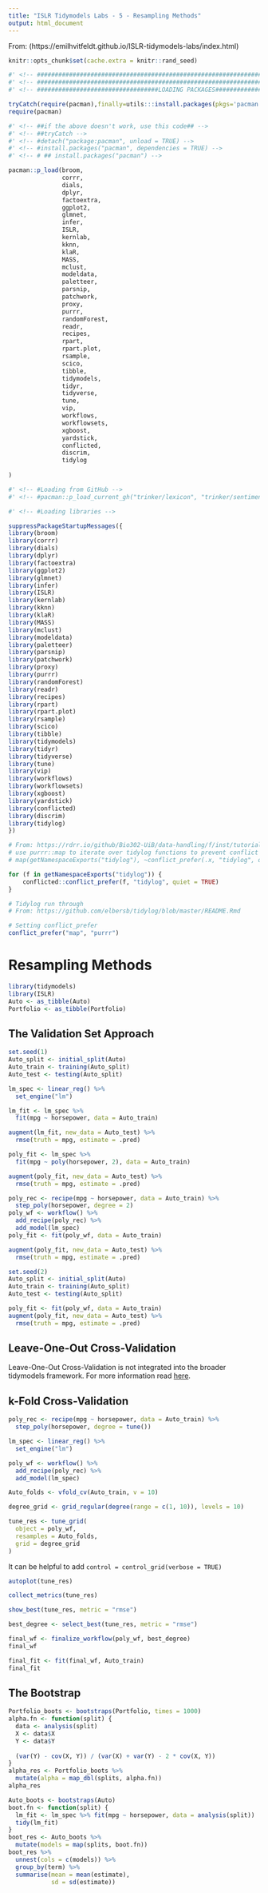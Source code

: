 ---
title: "ISLR Tidymodels Labs - 5 - Resampling Methods"
output: html_document
---

From: (https://emilhvitfeldt.github.io/ISLR-tidymodels-labs/index.html)

```{r, set.seed(1234)}
knitr::opts_chunk$set(cache.extra = knitr::rand_seed)
```

```{r, echo = FALSE, include= FALSE, warning = FALSE, message = FALSE}
#' <!-- ####################################################################################################### -->
#' <!-- ######################################################################################################## -->
#' <!-- ##################################LOADING PACKAGES##################################################### -->

tryCatch(require(pacman),finally=utils:::install.packages(pkgs='pacman',repos='http://cran.r-project.org'));
require(pacman)

#' <!-- ##if the above doesn't work, use this code## -->
#' <!-- ##tryCatch -->
#' <!-- #detach("package:pacman", unload = TRUE) -->
#' <!-- #install.packages("pacman", dependencies = TRUE) -->
#' <!-- # ## install.packages("pacman") -->

pacman::p_load(broom,
               corrr,
               dials,
               dplyr,
               factoextra,
               ggplot2,
               glmnet,
               infer,
               ISLR,
               kernlab,
               kknn,
               klaR,
               MASS,
               mclust,
               modeldata,
               paletteer,
               parsnip,
               patchwork,
               proxy,
               purrr,
               randomForest,
               readr,
               recipes,
               rpart,
               rpart.plot,
               rsample,
               scico,
               tibble,
               tidymodels,
               tidyr,
               tidyverse,
               tune,
               vip,
               workflows,
               workflowsets,
               xgboost,
               yardstick,
               conflicted,
               discrim,
               tidylog
               
)

#' <!-- #Loading from GitHub -->
#' <!-- #pacman::p_load_current_gh("trinker/lexicon", "trinker/sentimentr") -->
```

```{r, echo = FALSE, include= FALSE, warning = FALSE, message = FALSE}

#' <!-- #Loading libraries -->

suppressPackageStartupMessages({
library(broom)
library(corrr)
library(dials)
library(dplyr)
library(factoextra)
library(ggplot2)
library(glmnet)
library(infer)
library(ISLR)
library(kernlab)
library(kknn)
library(klaR)
library(MASS)
library(mclust)
library(modeldata)
library(paletteer)
library(parsnip)
library(patchwork)
library(proxy)
library(purrr)
library(randomForest)
library(readr)
library(recipes)
library(rpart)
library(rpart.plot)
library(rsample)
library(scico)
library(tibble)
library(tidymodels)
library(tidyr)
library(tidyverse)
library(tune)
library(vip)
library(workflows)
library(workflowsets)
library(xgboost)
library(yardstick)
library(conflicted)
library(discrim)
library(tidylog)
})

# From: https://rdrr.io/github/Bio302-UiB/data-handling/f/inst/tutorials/using-dplyr/using-dplyr.Rmd
# use purrr::map to iterate over tidylog functions to prevent conflict with dplyr
# map(getNamespaceExports("tidylog"), ~conflict_prefer(.x, "tidylog", quiet = TRUE))

for (f in getNamespaceExports("tidylog")) {
    conflicted::conflict_prefer(f, "tidylog", quiet = TRUE)
}

# Tidylog run through
# From: https://github.com/elbersb/tidylog/blob/master/README.Rmd


```

```{r}
# Setting conflict_prefer
conflict_prefer("map", "purrr")
```

# Resampling Methods

```{r}
library(tidymodels)
library(ISLR)
Auto <- as_tibble(Auto)
Portfolio <- as_tibble(Portfolio)
```


## The Validation Set Approach

```{r}
set.seed(1)
Auto_split <- initial_split(Auto)
Auto_train <- training(Auto_split)
Auto_test <- testing(Auto_split)
```

```{r}
lm_spec <- linear_reg() %>%
  set_engine("lm")
```

```{r}
lm_fit <- lm_spec %>% 
  fit(mpg ~ horsepower, data = Auto_train)
```

```{r}
augment(lm_fit, new_data = Auto_test) %>%
  rmse(truth = mpg, estimate = .pred)
```

```{r}
poly_fit <- lm_spec %>% 
  fit(mpg ~ poly(horsepower, 2), data = Auto_train)
```

```{r}
augment(poly_fit, new_data = Auto_test) %>%
  rmse(truth = mpg, estimate = .pred)
```

```{r}
poly_rec <- recipe(mpg ~ horsepower, data = Auto_train) %>%
  step_poly(horsepower, degree = 2)
poly_wf <- workflow() %>%
  add_recipe(poly_rec) %>%
  add_model(lm_spec)
poly_fit <- fit(poly_wf, data = Auto_train)
```

```{r}
augment(poly_fit, new_data = Auto_test) %>%
  rmse(truth = mpg, estimate = .pred)
```

```{r}
set.seed(2)
Auto_split <- initial_split(Auto)
Auto_train <- training(Auto_split)
Auto_test <- testing(Auto_split)
```

```{r}
poly_fit <- fit(poly_wf, data = Auto_train)
augment(poly_fit, new_data = Auto_test) %>%
  rmse(truth = mpg, estimate = .pred)
```

## Leave-One-Out Cross-Validation

Leave-One-Out Cross-Validation is not integrated into the broader tidymodels framework. For more information read [here](https://www.tmwr.org/resampling.html#leave-one-out-cross-validation).

## k-Fold Cross-Validation

```{r}
poly_rec <- recipe(mpg ~ horsepower, data = Auto_train) %>%
  step_poly(horsepower, degree = tune())
```

```{r}
lm_spec <- linear_reg() %>%
  set_engine("lm")

poly_wf <- workflow() %>%
  add_recipe(poly_rec) %>%
  add_model(lm_spec)

Auto_folds <- vfold_cv(Auto_train, v = 10)

degree_grid <- grid_regular(degree(range = c(1, 10)), levels = 10)

tune_res <- tune_grid(
  object = poly_wf, 
  resamples = Auto_folds, 
  grid = degree_grid
)
```

It can be helpful to add `control = control_grid(verbose = TRUE)` 

```{r}
autoplot(tune_res)
```

```{r}
collect_metrics(tune_res)
```
```{r}
show_best(tune_res, metric = "rmse")
```

```{r}
best_degree <- select_best(tune_res, metric = "rmse")
```

```{r}
final_wf <- finalize_workflow(poly_wf, best_degree)
final_wf
```

```{r}
final_fit <- fit(final_wf, Auto_train)
final_fit
```

## The Bootstrap

```{r}
Portfolio_boots <- bootstraps(Portfolio, times = 1000)
alpha.fn <- function(split) {
  data <- analysis(split)
  X <- data$X
  Y <- data$Y
  
  (var(Y) - cov(X, Y)) / (var(X) + var(Y) - 2 * cov(X, Y))
}
alpha_res <- Portfolio_boots %>%
  mutate(alpha = map_dbl(splits, alpha.fn))
alpha_res
```

```{r}
Auto_boots <- bootstraps(Auto)
boot.fn <- function(split) {
  lm_fit <- lm_spec %>% fit(mpg ~ horsepower, data = analysis(split))
  tidy(lm_fit)
}
boot_res <- Auto_boots %>%
  mutate(models = map(splits, boot.fn))
boot_res %>%
  unnest(cols = c(models)) %>%
  group_by(term) %>%
  summarise(mean = mean(estimate),
            sd = sd(estimate))
```
